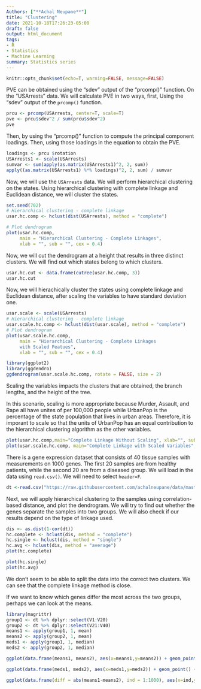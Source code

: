 ```yaml
---
Authors: ["**Achal Neupane**"]
title: "Clustering"
date: 2021-10-18T17:26:23-05:00
draft: false
output: html_document
tags:
- R
- Statistics
- Machine Learning
summary: Statistics series
---
```



<script type="text/javascript" src="https://cdnjs.cloudflare.com/ajax/libs/mathjax/2.7.1/MathJax.js?config=TeX-AMS-MML_HTMLorMML">
</script>

```r
knitr::opts_chunk$set(echo=T, warning=FALSE, message=FALSE)
```
PVE can be obtained using the "sdev" output of the "prcomp()" function. On the "USArrests" data. We will calculate PVE in two ways, first, Using the "sdev" output of the `prcomp()` function.

```r
prcu <- prcomp(USArrests, center=T, scale=T)
pve <- prcu$sdev^2 / sum(prcu$sdev^2)
pve
```

Then, by using the "prcomp()" function to compute the principal component loadings. Then, using those loadings in the equation to obtain the PVE.

```r
loadings <- prcu $rotation
USArrests1 <- scale(USArrests)
sumvar <- sum(apply(as.matrix(USArrests1)^2, 2, sum))
apply((as.matrix(USArrests1) %*% loadings)^2, 2, sum) / sumvar
```
Now, we will use the `USArrests` data. We will perform hierarchical clustering on the states. Using hierarchical clustering with complete linkage and Euclidean distance, we will cluster the states.
```r
set.seed(702)
# Hierarchical clustering - complete linkage
usar.hc.comp <- hclust(dist(USArrests), method = "complete")

# Plot dendrogram
plot(usar.hc.comp, 
     main = "Hierarchical Clustering - Complete Linkages",
     xlab = "", sub = "", cex = 0.4)
```
Now, we will cut the dendrogram at a height that results in three distinct clusters. We will find out which states belong to which clusters.
```r
usar.hc.cut <- data.frame(cutree(usar.hc.comp, 3))
usar.hc.cut
```
Now, we will hierachically cluster the states using complete linkage and Euclidean distance, after scaling the variables to have standard deviation one.
```r
usar.scale <- scale(USArrests)
# Hierarchical clustering - complete linkage
usar.scale.hc.comp <- hclust(dist(usar.scale), method = "complete")
# Plot dendrogram
plot(usar.scale.hc.comp, 
     main = "Hierarchical Clustering - Complete Linkages 
     with Scaled Featues",
     xlab = "", sub = "", cex = 0.4)

library(ggplot2)
library(ggdendro)
ggdendrogram(usar.scale.hc.comp, rotate = FALSE, size = 2)
```
Scaling the variables impacts the clusters that are obtained, the branch lengths, and the height of the tree.

In this scenario, scaling is more appropriate because Murder, Assault, and Rape all have unites of per 100,000 people while UrbanPop is the percentage of the state population that lives in urban areas. Therefore, it is imporant to scale so that the units of UrbanPop has an equal contribution to the hierarchical clustering algorithm as the other variables.
```r
plot(usar.hc.comp,main="Complete Linkage Without Scaling", xlab="", sub="", cex=.4)
plot(usar.scale.hc.comp, main="Complete Linkage with Scaled Variables", xlab = "", sub = "", cex = 0.4)
```
There is a gene expression dataset that consists of 40 tissue samples with measurements on 1000 genes. The first 20 samples are from healthy patients, while the second 20 are from a diseased group. We will load in the data using `read.csv()`. We will need to select `header=F`.
```r
dt <-read.csv("https://raw.githubusercontent.com/achalneupane/data/master/Ch10Ex11.csv", header = F)
```
Next, we will apply hierarchical clustering to the samples using correlation-based distance, and plot the dendrogram. We will try to find out whether the genes separate the samples into two groups. We will also check if our results depend on the type of linkage used.
```r
dis <- as.dist(1-cor(dt))
hc.complete <- hclust(dis, method = "complete")
hc.single <- hclust(dis, method = "single")
hc.avg <- hclust(dis, method = "average")
plot(hc.complete)

plot(hc.single)
plot(hc.avg)
```
We don’t seem to be able to split the data into the correct two clusters. We can see that the complete linkage method is close.

If we want to know which genes differ the most across the two groups, perhaps we can look at the means.
```r
library(magrittr)
group1 <- dt %>% dplyr::select(V1:V20)
group2 <- dt %>% dplyr::select(V21:V40)
means1 <- apply(group1, 1, mean)
means2 <- apply(group2, 1, mean)
meds1 <- apply(group1, 1, median)
meds2 <- apply(group2, 1, median)

ggplot(data.frame(means1, means2), aes(x=means1,y=means2)) + geom_point() + labs(x="Mean healthy", y="Mean unhealthy")

ggplot(data.frame(meds1, meds2), aes(x=meds1,y=meds2)) + geom_point() + labs(x="Median healthy", y="Median unhealthy")

ggplot(data.frame(diff = abs(means1-means2), ind = 1:1000), aes(x=ind,y=diff)) + geom_point()
```
